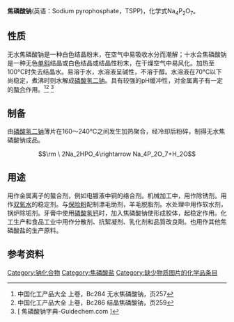{{chembox
| Reference = <ref name="BGIA GESTIS">{{GESTIS|ZVG=1540|CAS=7722-88-5|Datum=13. Januar 2007}}</ref>
| Name = 焦磷酸钠
| ImageFile = Sodium pyrophosphate.png
| ImageSize = 200px
| IUPACName = Tetrasodium diphosphate
| OtherNames = E 450c
| Section1 = {{Chembox Identifiers
| CASNo = 7722-88-5
| CASNo_Ref = {{cascite|correct|CAS}}
| CASNo1 = 13472-36-1 
| CASNo1_Comment =  (decahydrate)
| CASNo1_Ref = {{cascite|correct|??}}
|    CASOther  =  13472-36-1 (十水合物)
|    PubChem  =  
|  EINECS  =  231-767-1
|  InChI  =  1S/4Na.H4O7P2/c;;;;1-8(2,3)7-9(4,5)6/h;;;;(H2,1,2,3)(H2,4,5,
6)/q4*+1;/p-4
|  SMILES  =  [O-]P(=O)([O-])OP(=O)([O-])[O-].[Na+].[Na+].[Na+].[Na+]
|  RTECS  =  UX7350000
}}
| Section2 = {{Chembox Properties
|   Formula = Na<sub>4</sub>P<sub>2</sub>O<sub>7</sub>
|   MolarMass = 265.90
|   Appearance = 无色固体
|   Density = 2.53 g·cm<sup>−3</sup> (无水物)<br />1.82-1.84 g·cm<sup>−3</sup> (十水合物)
|   MeltingPt = 970 °C (无水物)<br />94 °C 失去结晶水 (十水合物)
|   Solubility = 50 g/L (20 °C)
  }}
| Section3 = {{Chembox Hazards
|   ExternalMSDS = 
|   EUClass = 刺激性 ('''Xi''')
|   RPhases = {{R36/37/38}}
|   SPhases = {{S26}}, {{S36}}
|   FlashPt = 不可燃
  }}
}}

'''焦磷酸钠'''(英语：Sodium pyrophosphate，TSPP)，化学式Na<sub>4</sub>P<sub>2</sub>O<sub>7</sub>。

==性质==
无水焦磷酸钠是一种白色结晶粉末，在空气中易吸收水分而潮解；十水合焦磷酸钠是一种无色[[单斜|单斜]]结晶或白色结晶或结晶性粉末，在干燥空气中易风化。加热至100°C时失去结晶水。易溶于水，水溶液呈碱性，不溶于醇。水溶液在70°C以下尚稳定，煮沸时则水解成[[磷酸氢二钠|磷酸氢二钠]]。具有较强的pH缓冲性，对金属离子有一定的[[螯合|螯合]]作用。<ref name="zghg1">中国化工产品大全 上卷，Bc284 无水焦磷酸钠，页257</ref><ref name="zghg2">中国化工产品大全 上卷，Bc286 结晶焦磷酸钠，页259</ref>
<ref>[{{Cite web |url=http://www.guidechem.com/dictionary/7722-88-5.html |title=焦磷酸钠字典-Guidechem.com {{en}} |access-date=2011-12-23 |archive-date=2016-03-05 |archive-url=https://web.archive.org/web/20160305102000/http://www.guidechem.com/dictionary/7722-88-5.html |dead-url=no }} 焦磷酸钠字典-Guidechem.com {{en}}]</ref>

==制备==
由[[磷酸氢二钠|磷酸氢二钠]]薄片在160～240°C之间发生加热聚合，经冷却后粉碎，制得无水焦磷酸钠成品。
:<math>\rm \ 2Na_2HPO_4\rightarrow Na_4P_2O_7+H_2O</math>

==用途==
用作金属离子的螯合剂，例如电镀液中铜的络合剂。机械加工中，用作除锈剂。用作[[双氧水|双氧水]]的稳定剂。与[[保险粉|保险粉]]配制漂毛助剂，羊毛脱脂剂。水处理中用作软水剂，锅炉除垢剂。牙膏中使用[[磷酸氢钙|磷酸氢钙]]时，加入焦磷酸钠使形成胶体，起稳定作用。化工生产和食品工业中用作分散剂、抗絮凝剂、乳化剂和品質改良劑。也用作其他焦磷酸盐的生产原料。

== 参考资料 ==
{{reflist}}

{{焦磷酸盐}}
[[Category:钠化合物|Category:钠化合物]]
[[Category:焦磷酸盐|Category:焦磷酸盐]]
[[Category:缺少物质图片的化学品条目|Category:缺少物质图片的化学品条目]]